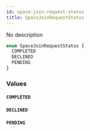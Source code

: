 ```yaml
---
id: space-join-request-status
title: SpaceJoinRequestStatus
---
```


No description

```graphql
enum SpaceJoinRequestStatus {
  COMPLETED
  DECLINED
  PENDING
}
```

### Values

#### `COMPLETED`

#### `DECLINED`

#### `PENDING`
